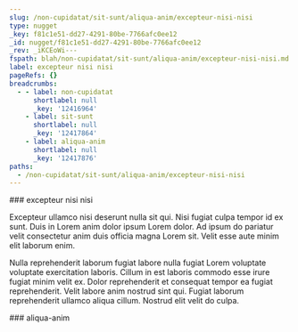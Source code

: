 ```yaml
---
slug: /non-cupidatat/sit-sunt/aliqua-anim/excepteur-nisi-nisi
type: nugget
_key: f81c1e51-dd27-4291-80be-7766afc0ee12
_id: nugget/f81c1e51-dd27-4291-80be-7766afc0ee12
_rev: _iKCEoWi---
fspath: blah/non-cupidatat/sit-sunt/aliqua-anim/excepteur-nisi-nisi.md
label: excepteur nisi nisi
pageRefs: {}
breadcrumbs:
  - - label: non-cupidatat
      shortlabel: null
      _key: '12416964'
    - label: sit-sunt
      shortlabel: null
      _key: '12417864'
    - label: aliqua-anim
      shortlabel: null
      _key: '12417876'
paths:
  - /non-cupidatat/sit-sunt/aliqua-anim/excepteur-nisi-nisi
---
```


<NuggetArea>
<Nugget slug="/non-cupidatat/sit-sunt/aliqua-anim/excepteur-nisi-nisi" type="nugget" _key="f81c1e51-dd27-4291-80be-7766afc0ee12" _id="nugget/f81c1e51-dd27-4291-80be-7766afc0ee12" _rev="_iKCEoWi---" fspath="blah/non-cupidatat/sit-sunt/aliqua-anim/excepteur-nisi-nisi.md" label="excepteur nisi nisi" paths="/non-cupidatat/sit-sunt/aliqua-anim/excepteur-nisi-nisi">
<NuggetBody>
### excepteur nisi nisi

Excepteur ullamco nisi deserunt nulla sit qui. Nisi fugiat culpa tempor id ex sunt. Duis in Lorem anim dolor ipsum Lorem dolor. Ad ipsum do pariatur velit consectetur anim duis officia magna Lorem sit. Velit esse aute minim elit laborum enim.

Nulla reprehenderit laborum fugiat labore nulla fugiat Lorem voluptate voluptate exercitation laboris. Cillum in est laboris commodo esse irure fugiat minim velit ex. Dolor reprehenderit et consequat tempor ea fugiat reprehenderit. Velit labore anim nostrud sint qui. Fugiat laborum reprehenderit ullamco aliqua cillum. Nostrud elit velit do culpa.

</NuggetBody>
<Breadcrumbs>
<Crumbs>
<Crumb _key="12416964" label="non-cupidatat" /><Crumb _key="12417864" label="sit-sunt" /><Crumb _key="12417876" label="aliqua-anim" />
</Crumbs>
</Breadcrumbs>
</Nugget>

<NuggetsInbound>
</NuggetsInbound>
<NuggetsOutbound>
</NuggetsOutbound>
</NuggetArea>
<PassagesInbound>
<Passage direction="inbound" type="passage" _key="12417876" _id="passage/12417876" _rev="_iKCEoWe---" label="aliqua-anim" passage="aliqua-anim" fspath="blah/non-cupidatat/sit-sunt/aliqua-anim" paths="/non-cupidatat/sit-sunt/aliqua-anim" slug="/non-cupidatat/sit-sunt/aliqua-anim">
<NuggetBody>
### aliqua-anim

</NuggetBody>
<Breadcrumbs>
<Crumbs>
<Crumb _key="12416964" label="non-cupidatat" /><Crumb _key="12417864" label="sit-sunt" />
</Crumbs>
</Breadcrumbs>
</Passage>

</PassagesInbound>
<PassagesOutbound>
</PassagesOutbound>